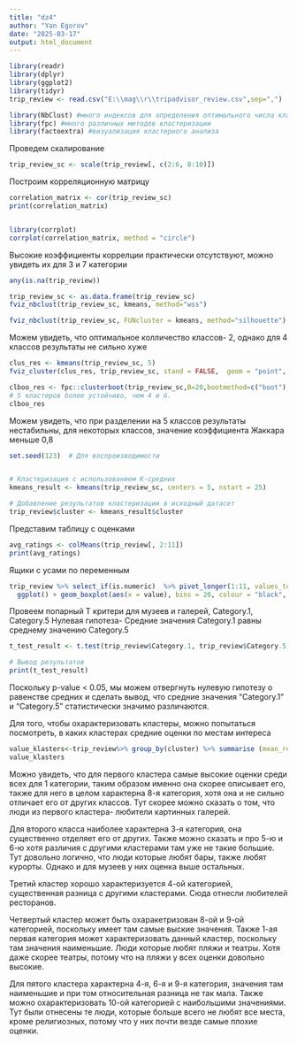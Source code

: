 ---
title: "dz4"
author: "Yan Egorov"
date: "2025-03-17"
output: html_document
---

```{r setup, include=FALSE}
library(readr)
library(dplyr)
library(ggplot2)
library(tidyr)
trip_review <- read.csv("E:\\mag\\r\\tripadvisor_review.csv",sep=",")
```


```{r}

library(NbClust) #много индексов для определения оптимального числа кластеров
library(fpc) #много различных методов кластеризации
library(factoextra) #визуализация кластерного анализа
```
Проведем скалирование

```{r}
trip_review_sc <- scale(trip_review[, c(2:6, 8:10)])
```
Построим корреляционную матрицу

```{r}
correlation_matrix <- cor(trip_review_sc)
print(correlation_matrix)


library(corrplot)
corrplot(correlation_matrix, method = "circle")
```
Высокие коэффициенты коррелции практически отсутствуют, можно увидеть их для 3 и 7 категории

```{r}
any(is.na(trip_review))
```


```{r}
trip_review_sc <- as.data.frame(trip_review_sc)
fviz_nbclust(trip_review_sc, kmeans, method="wss")

```
```{r}
fviz_nbclust(trip_review_sc, FUNcluster = kmeans, method="silhouette")
```
Можем увидеть, что оптимальное колличество классов- 2, однако для 4 классов результаты не сильно хуже

```{r}
clus_res <- kmeans(trip_review_sc, 5)
fviz_cluster(clus_res, trip_review_sc, stand = FALSE,  geom = "point", ggtheme = theme_bw())
```
```{r}
clboo_res <- fpc::clusterboot(trip_review_sc,B=20,bootmethod=c("boot"),clustermethod=kmeansCBI,k=5)
# 5 кластеров более устойчиво, чем 4 и 6.
clboo_res
```
Можем увидеть, что при разделении на 5 классов результаты нестабильны, для некоторых классов,  значение коэффициента Жаккара меньше 0,8

```{r}
set.seed(123)  # Для воспроизводимости


# Кластеризация с использованием K-средних
kmeans_result <- kmeans(trip_review_sc, centers = 5, nstart = 25)

# Добавление результатов кластеризации в исходный датасет
trip_review$cluster <- kmeans_result$cluster
```

Представим таблицу с оценками

```{r}
avg_ratings <- colMeans(trip_review[, 2:11])
print(avg_ratings)
```
Ящики с усами по переменным

```{r}
trip_review %>% select_if(is.numeric)  %>% pivot_longer(1:11, values_to="value", names_to="names") %>% 
  ggplot() + geom_boxplot(aes(x = value), bins = 20, colour = "black", fill = "white") + facet_wrap(~ names, scales = "free", ncol=3)
```

Провеем попарный Т критери для музеев и галерей, Category.1, Category.5
Нулевая гипотеза- Средние значения Category.1 равны среднему значению Category.5

```{r}
t_test_result <- t.test(trip_review$Category.1, trip_review$Category.5, paired = TRUE)

# Вывод результатов
print(t_test_result)
```
Поскольку p-value < 0.05, мы можем отвергнуть нулевую гипотезу о равенстве средних и сделать вывод, что средние значения "Category.1" и "Category.5" статистически значимо различаются.


Для того, чтобы охарактеризовать кластеры, можно попытаться посмотреть, в каких кластерах средние оценки по местам интереса

```{r}
value_klasters<-trip_review%>% group_by(cluster) %>% summarise (mean_review1=mean(Category.1),mean_review2=mean(Category.2),mean_review3=mean(Category.3),mean_review4=mean(Category.4),mean_review5=mean(Category.5),mean_review6=mean(Category.6),mean_review7=mean(Category.7),mean_review8=mean(Category.8),mean_review9=mean(Category.9),mean_review10=mean(Category.10))
value_klasters

```
Можно увидеть, что для первого кластера самые высокие оценки среди всех для 1 категории, таким образом именно она скорее описывает его, также для него в целом характерна 8-я категория, хотя она и не сильно отличает его от других классов. Тут скорее можно сказать о том, что люди из первого кластера- любители картинных галерей.

Для второго класса наиболее характерна 3-я категория, она существенно отделяет его от других. Также можно сказать и про 5-ю и 6-ю хотя различия с другими кластерами там уже не такие большие. Тут довольно логично, что люди которые любят бары, также любят курорты. Однако и для музеев у них оценка выше остальных.

Третий кластер хорошо характеризуется 4-ой категорией, существенная разница с другими кластерами. Сюда отнесли любителей ресторанов.

Четвертый кластер может быть охаракетризован 8-ой и 9-ой категорией, поскольку имеет там самые выские значения. Также 1-ая первая категория может характеризовать данный кластер, поскольку там значения наименьшие. Люди которые любят пляжи и театры. Хотя даже скорее театры, потому что на пляжи у всех оценки довольно высокие.

Для пятого кластера характерна 4-я, 6-я и 9-я категория, значения там наименьшие и при том относительная разница не так мала. Также можно охарактеризовать 10-ой категорией с наибольшими значениями. Тут были отнесены те люди, которые больше всего не любят все места, кроме религиозных, потому что у них почти везде самые плохие оценки.
